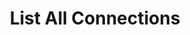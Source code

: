 ---
title: "List All Connections"
description: "List all of the connections you have for your application. Connections represent the authenticated access you have to your customer's TSP data."
openapi: "GET /connections"
---